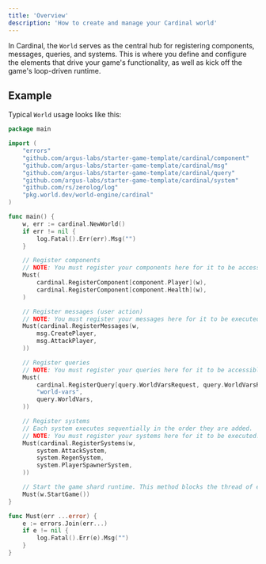 ```yaml
---
title: 'Overview'
description: 'How to create and manage your Cardinal world'
---
```


In Cardinal, the `World` serves as the central hub for registering components, messages, queries, and systems. This is where you define and configure the elements that drive your game's functionality, as well as kick off the game's loop-driven runtime.

## Example

Typical `World` usage looks like this:

```go main.go
package main

import (
	"errors"
	"github.com/argus-labs/starter-game-template/cardinal/component"
	"github.com/argus-labs/starter-game-template/cardinal/msg"
	"github.com/argus-labs/starter-game-template/cardinal/query"
	"github.com/argus-labs/starter-game-template/cardinal/system"
	"github.com/rs/zerolog/log"
	"pkg.world.dev/world-engine/cardinal"
)

func main() {
	w, err := cardinal.NewWorld()
	if err != nil {
		log.Fatal().Err(err).Msg("")
	}

	// Register components
	// NOTE: You must register your components here for it to be accessible.
	Must(
		cardinal.RegisterComponent[component.Player](w),
		cardinal.RegisterComponent[component.Health](w),
	)

	// Register messages (user action)
	// NOTE: You must register your messages here for it to be executed.
	Must(cardinal.RegisterMessages(w,
		msg.CreatePlayer,
		msg.AttackPlayer,
	))

	// Register queries
	// NOTE: You must register your queries here for it to be accessible.
	Must(
		cardinal.RegisterQuery[query.WorldVarsRequest, query.WorldVarsResponse](w,
		"world-vars",
		query.WorldVars,
	))

	// Register systems
	// Each system executes sequentially in the order they are added.
	// NOTE: You must register your systems here for it to be executed.
	Must(cardinal.RegisterSystems(w,
		system.AttackSystem,
		system.RegenSystem,
		system.PlayerSpawnerSystem,
	))

	// Start the game shard runtime. This method blocks the thread of execution.
	Must(w.StartGame())
}

func Must(err ...error) {
	e := errors.Join(err...)
	if e != nil {
		log.Fatal().Err(e).Msg("")
	}
}
```